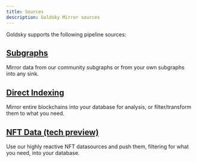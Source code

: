 ```yaml
---
title: Sources
description: Goldsky Mirror sources
---
```


Goldsky supports the following pipeline sources:

## [Subgraphs](/mirror/sources/subgraphs)

Mirror data from our community subgraphs or from your own subgraphs into any sink.

## [Direct Indexing](/mirror/sources/direct-indexing)

Mirror entire blockchains into your database for analysis, or filter/transform them to what you need.

## [NFT Data (tech preview)](/mirror/sources/nft-data)

Use our highly reactive NFT datasources and push them, filtering for what you need, into your database.

